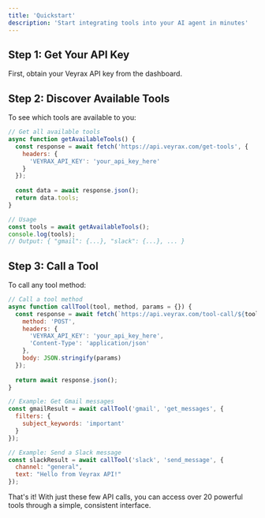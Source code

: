 ```yaml
---
title: 'Quickstart'
description: 'Start integrating tools into your AI agent in minutes'
---
```

## Step 1: Get Your API Key

First, obtain your Veyrax API key from the dashboard.

## Step 2: Discover Available Tools

To see which tools are available to you:

```javascript
// Get all available tools
async function getAvailableTools() {
  const response = await fetch('https://api.veyrax.com/get-tools', {
    headers: {
      'VEYRAX_API_KEY': 'your_api_key_here'
    }
  });
  
  const data = await response.json();
  return data.tools;
}

// Usage
const tools = await getAvailableTools();
console.log(tools);
// Output: { "gmail": {...}, "slack": {...}, ... }
```

## Step 3: Call a Tool

To call any tool method:

```javascript
// Call a tool method
async function callTool(tool, method, params = {}) {
  const response = await fetch(`https://api.veyrax.com/tool-call/${tool}/${method}`, {
    method: 'POST',
    headers: {
      'VEYRAX_API_KEY': 'your_api_key_here',
      'Content-Type': 'application/json'
    },
    body: JSON.stringify(params)
  });
  
  return await response.json();
}

// Example: Get Gmail messages
const gmailResult = await callTool('gmail', 'get_messages', {
  filters: {
    subject_keywords: 'important'
  }
});

// Example: Send a Slack message
const slackResult = await callTool('slack', 'send_message', {
  channel: "general",
  text: "Hello from Veyrax API!"
});
```

That's it! With just these few API calls, you can access over 20 powerful tools through a simple, consistent interface.